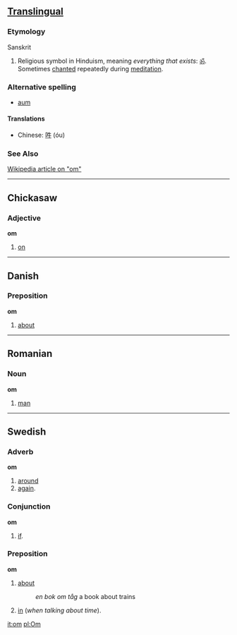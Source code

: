 ==[[Translingual]]==
===Etymology===
Sanskrit

#Religious symbol in Hinduism, meaning ''everything that exists'': [[ॐ]].  Sometimes [[chant|chanted]] repeatedly during [[meditation]].

===Alternative spelling===
*[[aum]]

====Translations====
*Chinese: [[吽]] (óu)

===See Also===
[[w:om|Wikipedia article on "om"]]

----

==Chickasaw==
===Adjective===
'''om'''
# [[on]]

----

==Danish==
===Preposition===
'''om'''

# [[about]]

----

==Romanian==
===Noun===
'''om'''

# [[man]]

----

==Swedish==
===Adverb===
'''om'''

# [[around]]
# [[again]].

===Conjunction===
'''om'''

#[[if]].

===Preposition===
'''om'''

# [[about]]
#: ''en bok om tåg'' a book about trains
# [[in]] (''when talking about time'').

[[it:om]]
[[pl:Om]]